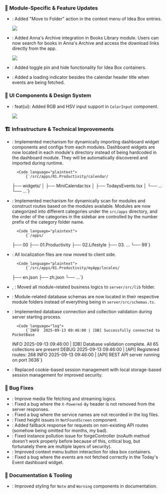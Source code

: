 
### 🏢 Module-Specific & Feature Updates

- <Commit hash="d83c6b55b1198348cd673ea516738c2b49aae5a2" />: Added "Move to
  Folder" action in the context menu of Idea Box entries.

  ![](https://raw.githubusercontent.com/Lifeforge-app/lifeforge-docs-media/main/25w37-1.webp)

- <Commit hash="de761730c083afb14beb3dac0bb2d7c9c5b86249" />: Added Anna's
  Archive integration in Books Library module. Users can now search for books in
  Anna's Archive and access the download links directly from the app.

  ![](https://raw.githubusercontent.com/Lifeforge-app/lifeforge-docs-media/main/25w37-2.webp)

- <Commit hash="7b17b051a474b7ef11cac1537479b5acd3ddd76d" />: Added toggle pin
  and hide functionality for Idea Box containers.
- <Commit hash="a715bd2ab3477b7db47813b04599de051c79e03d" />: Added a loading
  indicator besides the calendar header title when events are being fetched.

### 🎨 UI Components & Design System

- <Commit hash="7d88a6728d04978bcf2ab67d60ad43e1a369c5ae" />: feat(ui): Added
  RGB and HSV input support in <code>ColorInput</code> component.

  ![](https://raw.githubusercontent.com/Lifeforge-app/lifeforge-docs-media/main/25w37-3.webp)

### 🏗️ Infrastructure & Technical Improvements

- <Commit hash="9fc6f494eee353a1ab56f45c631ea5747251c455" />: Implemented
  mechanism for dynamically importing dashboard widget components and configs
  from each modules. Dashboard widgets are now located in each module's
  directory instead of being hardcoded in the dashboard module. They will be
  automatically discovered and imported during runtime.

        <Code language="plaintext">
            {`/src/apps/01.Productivity/calendar/

  ├── widgets/
  │ ├── MiniCalendar.tsx
  │ ├── TodaysEvents.tsx
  │ └── ...
  └── ...`}

    </Code>

- <Commit hash="7dfd3974ddc6ce49418f445134606afdd50d023b" />: Implemented
  mechanism for dynamically scan for modules and construct routes based on the
  modules available. Modules are now categorized into different categories under
  the <code>src/apps</code> directory, and the order of the categories in the
  sidebar are controlled by the number prefix of the category folder name.

        <Code language="plaintext">
            {`/apps/

  ├── 00
  ├── 01.Productivity
  ├── 02.Lifestyle
  ├── 03. ...
  └── 99`}

    </Code>

- <Commit hash="c5a78ae2aee61937fc3adb86c88065ee8d43ad68" />: All localization
  files are now moved to client side.

        <Code language="plaintext">
            {`/src/apps/01.Productivity/myApp/locales/

  ├── en.json
  ├── zh.json
  └── ...`}

    </Code>

- <Commit hash="c3f5386c5992f51e0f03d1cd6400111455f3b271" />,
  <Commit hash="7c3547c5227592170ae4b2106f2b8f1ed6f4c6fb" />: Moved all
  module-related business logics to <code>server/src/lib</code> folder.
- <Commit hash="d8d52607aed12c2b406cebc2945da5c8635c11fb" />: Module-related
  database schemas are now located in their respective module folders instead of
  everything being in <code>server/src/schemas.ts</code>.
- <Commit hash="e58894090389c1a613c7a1f78a1d7102213a34a0" />: Implemented
  database connection and collection validation during server starting process.

        <Code language="log">
            {`INFO  2025-09-13 09:46:00 | [DB] Successfully connected to PocketBase

  INFO 2025-09-13 09:46:00 | [DB] Database validation complete. All 65 collections are present
  DEBUG 2025-09-13 09:46:00 | [API] Registered routes: 268
  INFO 2025-09-13 09:46:00 | [API] REST API server running on port 3636`}

    </Code>

- <Commit hash="b47e0faee5b20de5b3e033dc0f33816c3fa9053d" />: Replaced
  cookie-based session management with local storage-based session management
  for improved security.

### 🐛 Bug Fixes

- <Commit hash="0169ec1e2fecb067af69bed4271f46a9bccbe2c6" />: Improve media file
  fetching and streaming logics.
- <Commit hash="de0fe27f500608eaab744d96c35e1c7ccf4d7054" />: Fixed a bug where
  the <code>X-Powered-By</code> header is not removed from the server responses.
- <Commit hash="d23b331341d5cf858fcc83e78ad74492124189da" />: Fixed a bug where
  the service names are not recorded in the log files.
- <Commit hash="bf960d7de343df1bf3fe2453c6c547c724a0100e" />: Fixed height
  issues in <code>NotFoundScreen</code> component.
- <Commit hash="3b3288a7c02d5b81409abf4824695c67051c09bb" />: Added fallback
  response for requests on non-existing API routes (somehow being omitted for
  months, my bad).
- <Commit hash="253e36f31949b45e1f704664bf917e2a865420ed" />: Fixed instance
  pollution issue for forgeController (noAuth method doesn't work properly
  before because of this, critical bug, but fortunately there are multiple
  layers of security).
- <Commit hash="781885b6a5faab24adbd6842d7b8b0b8c94f347e" />: Improved context
  menu button interaction for idea box containers.
- <Commit hash="620fa03712addc4a52ca9ee811f859cd0f1f8012" />: Fixed a bug where
  the events are not fetched correctly in the Today's Event dashboard widget.

### 📖 Documentation & Tooling

- <Commit hash="5e25232f67c8b4ee391e2a1ec6559298727a3f5d" />: Improved styling
  for <code>Note</code> and <code>Warning</code> components in documentation.

